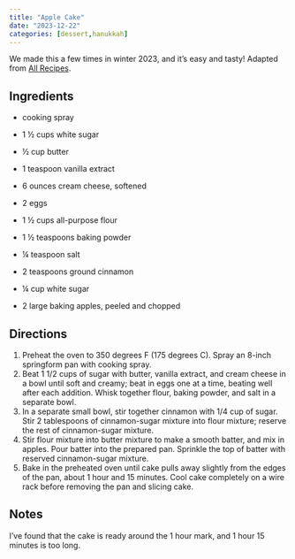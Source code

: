 ```yaml
---
title: "Apple Cake"
date: "2023-12-22"
categories: [dessert,hanukkah]
---
```


We made this a few times in winter 2023, and it's easy and tasty! Adapted from [All Recipes](https://www.allrecipes.com/recipe/219711/cinnamon-apple-cake-aka-hanukkah-cake/).

## Ingredients

-   cooking spray

-   1 ½ cups white sugar

-   ½ cup butter

-   1 teaspoon vanilla extract

-   6 ounces cream cheese, softened

-   2 eggs

-   1 ½ cups all-purpose flour

-   1 ½ teaspoons baking powder

-   ¼ teaspoon salt

-   2 teaspoons ground cinnamon

-   ¼ cup white sugar

-   2 large baking apples, peeled and chopped

## Directions

1.  Preheat the oven to 350 degrees F (175 degrees C). Spray an 8-inch springform pan with cooking spray.
2.  Beat 1 1/2 cups of sugar with butter, vanilla extract, and cream cheese in a bowl until soft and creamy; beat in eggs one at a time, beating well after each addition. Whisk together flour, baking powder, and salt in a separate bowl.
3.  In a separate small bowl, stir together cinnamon with 1/4 cup of sugar. Stir 2 tablespoons of cinnamon-sugar mixture into flour mixture; reserve the rest of cinnamon-sugar mixture.
4.  Stir flour mixture into butter mixture to make a smooth batter, and mix in apples. Pour batter into the prepared pan. Sprinkle the top of batter with reserved cinnamon-sugar mixture.
5.  Bake in the preheated oven until cake pulls away slightly from the edges of the pan, about 1 hour and 15 minutes. Cool cake completely on a wire rack before removing the pan and slicing cake.

## Notes

I've found that the cake is ready around the 1 hour mark, and 1 hour 15 minutes is too long.
